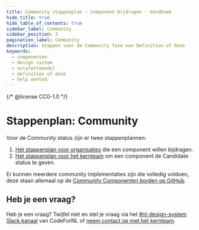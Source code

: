 ```yaml
---
title: Community stappenplan · Component bijdragen · Handboek
hide_title: true
hide_table_of_contents: true
sidebar_label: Community
sidebar_position: 3
pagination_label: Community
description: Stappen voor de Community fase van Definition of Done
keywords:
  - componenten
  - design system
  - estafettemodel
  - definition of done
  - help wanted
---
```


{/* @license CC0-1.0 */}

# Stappenplan: Community

Voor de Community status zijn er twee stappenplannen:

1. [Het stappenplan voor organisaties](voor-organisaties) die een component willen bijdragen.
2. [Het stappenplan voor het kernteam](voor-kernteam) om een component de Candidate status te geven.

Er kunnen meerdere community implementaties zijn die volledig voldoen, deze staan allemaal op de [Community Componenten borden op GitHub](https://github.com/orgs/nl-design-system/projects?query=is%3Aopen+Community+Componenten).

## Heb je een vraag?

Heb je een vraag? Twijfel niet en stel je vraag via het [#nl-design-system Slack kanaal](https://praatmee.codefor.nl/) van CodeForNL of [neem contact op met het kernteam](/project/kernteam).
